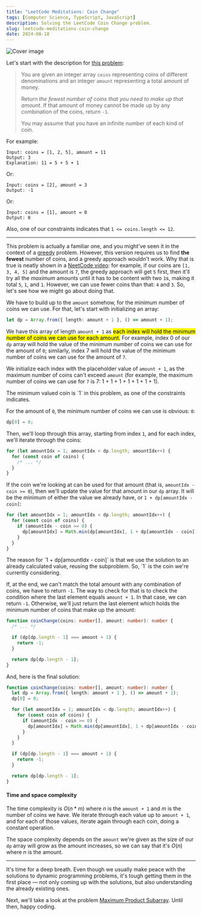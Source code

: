 ```yaml
---
title: "LeetCode Meditations: Coin Change"
tags: [Computer Science, TypeScript, JavaScript]
description: Solving the LeetCode Coin Change problem.
slug: leetcode-meditations-coin-change
date: 2024-08-18
---
```


![Cover image](https://raw.githubusercontent.com/rivea0/leetcode-meditations-assets/main/src/2024-08-18/64-lm.png)

Let's start with the description for [this problem](https://leetcode.com/problems/coin-change):

> You are given an integer array `coins` representing coins of different denominations and an integer `amount` representing a total amount of money.
>
> Return _the fewest number of coins that you need to make up that amount_. If that amount of money cannot be made up by any combination of the coins, return `-1`.
> 
> You may assume that you have an infinite number of each kind of coin.

For example:

```
Input: coins = [1, 2, 5], amount = 11
Output: 3
Explanation: 11 = 5 + 5 + 1
```

Or:

```
Input: coins = [2], amount = 3
Output: -1
```

Or:

```
Input: coins = [1], amount = 0
Output: 0
```

Also, one of our constraints indicates that `1 <= coins.length <= 12`.

---

This problem is actually a familiar one, and you might've seen it in the context of a [greedy](https://leetcodethehardway.com/tutorials/basic-topics/greedy) problem. However, this version requires us to find **the fewest** number of coins, and a greedy approach wouldn't work.
Why that is true is neatly shown in a [NeetCode video](https://youtu.be/H9bfqozjoqs?si=Pq1JuRaoUqJhSfn_&t=91): for example, if our coins are `[1, 3, 4, 5]` and the amount is `7`, the greedy approach will get `5` first, then it'll try all the *maximum* amounts until it has to be content with two `1`s, making it total `5`, `1`, and `1`. However, we can use fewer coins than that: `4` and `3`. So, let's see how we might go about doing that.

We have to build up to the `amount` somehow, for the minimum number of coins we can use. For that, let's start with initializing an array:

```ts
let dp = Array.from({ length: amount + 1 }, () => amount + 1);
```

We have this array of length `amount + 1` as <mark>each index will hold the minimum number of coins we can use for each amount.</mark> For example, index 0 of our `dp` array will hold the value of the minimum number of coins we can use for the amount of `0`; similarly, index 7 will hold the value of the minimum number of coins we can use for the amount of `7`.

We initialize each index with the placeholder value of `amount + 1`, as the maximum number of coins can't exceed `amount` (for example, the maximum number of coins we can use for `7` is 7: 1 + 1 + 1 + 1 + 1 + 1 + 1).

<Note>
The minimum valued coin is `1` in this problem, as one of the constraints indicates.
</Note>

For the amount of `0`, the minimum number of coins we can use is obvious: `0`:

```ts
dp[0] = 0;
```

Then, we'll loop through this array, starting from index `1`, and for each index, we'll iterate through the coins:

```ts
for (let amountIdx = 1; amountIdx < dp.length; amountIdx++) {
  for (const coin of coins) {
    /* ... */
  }
}
```

If the coin we're looking at can be used for that amount (that is, `amountIdx - coin >= 0`), then we'll update the value for that amount in our `dp` array. It will be the minimum of either the value we already have, or `1 + dp[amountIdx - coin]`: 

```ts
for (let amountIdx = 1; amountIdx < dp.length; amountIdx++) {
  for (const coin of coins) {
    if (amountIdx - coin >= 0) {
      dp[amountIdx] = Math.min(dp[amountIdx], 1 + dp[amountIdx - coin]);
    }
  }
}
```

<Note>
The reason for `1 + dp[amountIdx - coin]` is that we use the solution to an already calculated value, reusing the subproblem. So, `1` is the coin we're currently considering.
</Note>

If, at the end, we can't match the total amount with any combination of coins, we have to return `-1`. 
The way to check for that is to check the condition where the last element equals `amount + 1`. In that case, we can return `-1`. Otherwise, we'll just return the last element which holds the minimum number of coins that make up the amount:

```ts
function coinChange(coins: number[], amount: number): number {
  /* ... */

  if (dp[dp.length - 1] === amount + 1) {
    return -1;
  }

  return dp[dp.length - 1];
}
```

And, here is the final solution:

```ts
function coinChange(coins: number[], amount: number): number {
  let dp = Array.from({ length: amount + 1 }, () => amount + 1);
  dp[0] = 0; 

  for (let amountIdx = 1; amountIdx < dp.length; amountIdx++) {
    for (const coin of coins) {
      if (amountIdx - coin >= 0) {
        dp[amountIdx] = Math.min(dp[amountIdx], 1 + dp[amountIdx - coin]);
      }
    }
  }

  if (dp[dp.length - 1] === amount + 1) {
    return -1;
  }

  return dp[dp.length - 1];
}
```

#### Time and space complexity

The time complexity is $O(n * m)$ where $n$ is the `amount + 1` and $m$ is the number of coins we have. We iterate through each value up to `amount + 1`, and for each of those values, iterate again through each coin, doing a constant operation.

The space complexity depends on the `amount` we're given as the size of our `dp` array will grow as the amount increases, so we can say that it's $O(n)$ where $n$ is the amount.

---

It's time for a deep breath. Even though we usually make peace with the solutions to dynamic programming problems, it's tough getting them in the first place — not only coming up with the solutions, but also understanding the already existing ones.

Next, we'll take a look at the problem [Maximum Product Subarray](https://leetcode.com/problems/maximum-product-subarray). Until then, happy coding.
